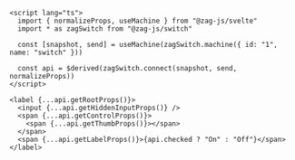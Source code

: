 ```svelte
<script lang="ts">
  import { normalizeProps, useMachine } from "@zag-js/svelte"
  import * as zagSwitch from "@zag-js/switch"

  const [snapshot, send] = useMachine(zagSwitch.machine({ id: "1", name: "switch" }))

  const api = $derived(zagSwitch.connect(snapshot, send, normalizeProps))
</script>

<label {...api.getRootProps()}>
  <input {...api.getHiddenInputProps()} />
  <span {...api.getControlProps()}>
    <span {...api.getThumbProps()}></span>
  </span>
  <span {...api.getLabelProps()}>{api.checked ? "On" : "Off"}</span>
</label>
```
